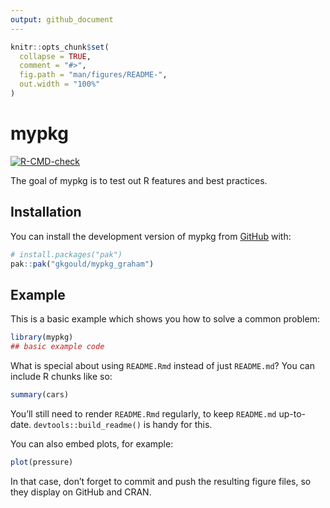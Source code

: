 ```yaml
---
output: github_document
---
```


<!-- README.md is generated from README.Rmd. Please edit that file -->

```r
knitr::opts_chunk$set(
  collapse = TRUE,
  comment = "#>",
  fig.path = "man/figures/README-",
  out.width = "100%"
)
```

# mypkg

<!-- badges: start -->
[![R-CMD-check](https://github.com/gkgould/mypkg_graham/actions/workflows/R-CMD-check.yaml/badge.svg)](https://github.com/gkgould/mypkg_graham/actions/workflows/R-CMD-check.yaml)
<!-- badges: end -->

The goal of mypkg is to test out R features and best practices.

## Installation

You can install the development version of mypkg from [GitHub](https://github.com/) with:

``` r
# install.packages("pak")
pak::pak("gkgould/mypkg_graham")
```

## Example

This is a basic example which shows you how to solve a common problem:

```r
library(mypkg)
## basic example code
```

What is special about using `README.Rmd` instead of just `README.md`? You can include R chunks like so:

```r
summary(cars)
```

You'll still need to render `README.Rmd` regularly, to keep `README.md` up-to-date. `devtools::build_readme()` is handy for this.

You can also embed plots, for example:

```r
plot(pressure)
```

In that case, don't forget to commit and push the resulting figure files, so they display on GitHub and CRAN.
